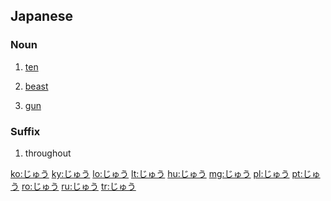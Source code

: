 ==Japanese==

===Noun===
{{ja-noun}}

# {{ja-def|十}} [[ten]]
# {{ja-def|獣}} [[beast]]
# {{ja-def|銃}} [[gun]]

===Suffix===
{{ja-pos|suffix}}

# {{ja-def|中}} throughout

[[ko:じゅう]]
[[ky:じゅう]]
[[lo:じゅう]]
[[lt:じゅう]]
[[hu:じゅう]]
[[mg:じゅう]]
[[pl:じゅう]]
[[pt:じゅう]]
[[ro:じゅう]]
[[ru:じゅう]]
[[tr:じゅう]]